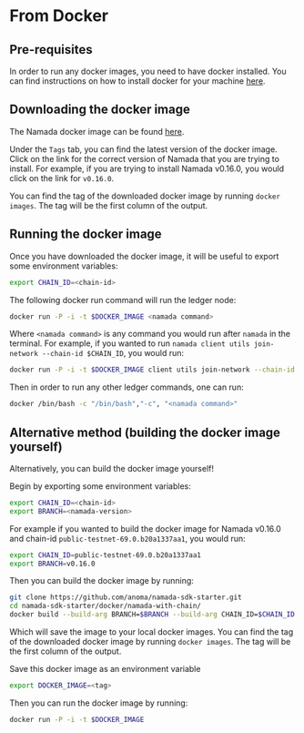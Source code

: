 # From Docker

## Pre-requisites

In order to run any docker images, you need to have docker installed. You can find instructions on how to install docker for your machine [here](https://docs.docker.com/get-docker/).

## Downloading the docker image
The Namada docker image can be found [here](https://github.com/anoma/namada/pkgs/container/namada).

Under the `Tags` tab, you can find the latest version of the docker image. Click on the link for the correct version of Namada that you are trying to install. For example, if you are trying to install Namada v0.16.0, you would click on the link for `v0.16.0`.

You can find the tag of the downloaded docker image by running `docker images`. The tag will be the first column of the output.


## Running the docker image

Once you have downloaded the docker image, it will be useful to export some environment variables:

```bash copy
export CHAIN_ID=<chain-id>
```

The following docker run command will run the ledger node:

```bash copy
docker run -P -i -t $DOCKER_IMAGE <namada command>
```

Where `<namada command>` is any command you would run after `namada` in the terminal. For example, if you wanted to run `namada client utils join-network --chain-id $CHAIN_ID`, you would run:

```bash copy
docker run -P -i -t $DOCKER_IMAGE client utils join-network --chain-id $CHAIN_ID
```

Then in order to run any other ledger commands, one can run:

```bash copy
docker /bin/bash -c "/bin/bash","-c", "<namada command>"
```

## Alternative method (building the docker image yourself)

Alternatively, you can build the docker image yourself!

Begin by exporting some environment variables:

```bash copy
export CHAIN_ID=<chain-id>
export BRANCH=<namada-version>
```

For example if you wanted to build the docker image for Namada v0.16.0 and chain-id `public-testnet-69.0.b20a1337aa1`, you would run:

```bash copy
export CHAIN_ID=public-testnet-69.0.b20a1337aa1
export BRANCH=v0.16.0
```

Then you can build the docker image by running:

```bash copy
git clone https://github.com/anoma/namada-sdk-starter.git
cd namada-sdk-starter/docker/namada-with-chain/
docker build --build-arg BRANCH=$BRANCH --build-arg CHAIN_ID=$CHAIN_ID -t namada_testnet_image .
```

Which will save the image to your local docker images. You can find the tag of the downloaded docker image by running `docker images`. The tag will be the first column of the output.

Save this docker image as an environment variable 
```bash copy
export DOCKER_IMAGE=<tag>
```

Then you can run the docker image by running:

```bash copy
docker run -P -i -t $DOCKER_IMAGE
```